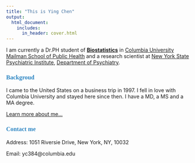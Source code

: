 ```yaml
---
title: "This is Ying Chen"
output:
  html_document:
    includes:
      in_header: cover.html
---
```



I am currently a Dr.PH student of [__Biostatistics__](https://www.mailman.columbia.edu/become-student/departments/biostatistics) in [Columbia University Mailman School of Public Health](https://www.mailman.columbia.edu/) and a research scientist at [New York State Psychiatric Institute](http://www.nyspi.org), [Department of Psychiatry](https://www.columbiapsychiatry.org).


### <span style="color:#2C85C2; font-family: Babas; font-size: 1em;">Backgroud</span>

I came to the United States on a business trip in 1997. I fell in love with Columbia University and stayed here since then. 
I have a MD, a MS and a MA degree. 

[Learn more about me...](resume.html)

### <span style="color:#2C85C2; font-family: Babas; font-size: 1em;">Contact me</span>

Address: 1051 Riversie Drive, New York, NY, 10032

Email: yc384@columbia.edu
